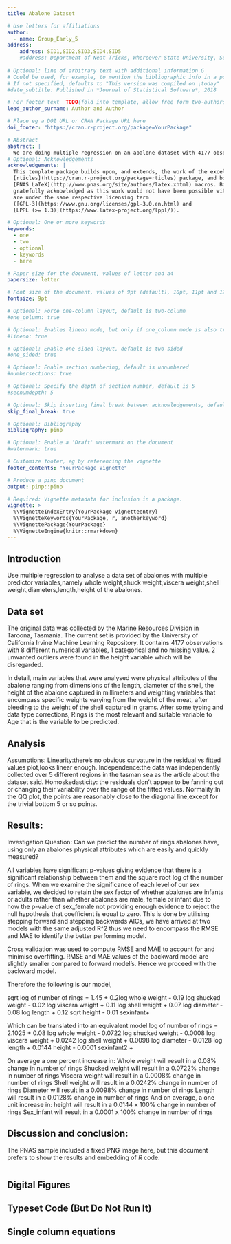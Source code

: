 ```yaml
---
title: Abalone Dataset

# Use letters for affiliations
author:
  - name: Group_Early_5
address:
    address: SID1,SID2,SID3,SID4,SID5
    #address: Department of Neat Tricks, Whereever State University, Someplace, MC, 67890
    
# Optional: line of arbitrary text with additional information.G
# Could be used, for example, to mention the bibliographic info in a post-print.
# If not specified, defaults to "This version was compiled on \today"
#date_subtitle: Published in *Journal of Statistical Software*, 2018

# For footer text  TODO(fold into template, allow free form two-authors)
lead_author_surname: Author and Author

# Place eg a DOI URL or CRAN Package URL here
doi_footer: "https://cran.r-project.org/package=YourPackage"

# Abstract
abstract: |
  We are doing multiple regression on an abalone dataset with 4177 observations with 9 different variables to see if we could use several physical measurements to predict the rings of abalones,which gives us the ages of abalones in years.In order to select an appropriate model, we did some log transformation and square root of transformations to appropriately fit the observed values into model.In addition to that we ran forward and backward approach in distinguishing the most appropriate model and finally interpret the result from the model.
# Optional: Acknowledgements
acknowledgements: |
  This template package builds upon, and extends, the work of the excellent
  [rticles](https://cran.r-project.org/package=rticles) package, and both packages rely on the
  [PNAS LaTeX](http://www.pnas.org/site/authors/latex.xhtml) macros. Both these sources are
  gratefully acknowledged as this work would not have been possible without them.  Our extensions
  are under the same respective licensing term
  ([GPL-3](https://www.gnu.org/licenses/gpl-3.0.en.html) and
  [LPPL (>= 1.3)](https://www.latex-project.org/lppl/)).

# Optional: One or more keywords
keywords:
  - one
  - two
  - optional
  - keywords
  - here

# Paper size for the document, values of letter and a4
papersize: letter

# Font size of the document, values of 9pt (default), 10pt, 11pt and 12pt
fontsize: 9pt

# Optional: Force one-column layout, default is two-column
#one_column: true

# Optional: Enables lineno mode, but only if one_column mode is also true
#lineno: true

# Optional: Enable one-sided layout, default is two-sided
#one_sided: true

# Optional: Enable section numbering, default is unnumbered
#numbersections: true

# Optional: Specify the depth of section number, default is 5
#secnumdepth: 5

# Optional: Skip inserting final break between acknowledgements, default is false
skip_final_break: true

# Optional: Bibliography 
bibliography: pinp

# Optional: Enable a 'Draft' watermark on the document
#watermark: true

# Customize footer, eg by referencing the vignette
footer_contents: "YourPackage Vignette"

# Produce a pinp document
output: pinp::pinp

# Required: Vignette metadata for inclusion in a package.
vignette: >
  %\VignetteIndexEntry{YourPackage-vignetteentry}
  %\VignetteKeywords{YourPackage, r, anotherkeyword}
  %\VignettePackage{YourPackage}
  %\VignetteEngine{knitr::rmarkdown}
---
```


## Introduction 

Use multiple regression to analyse a data set of abalones with multiple predictor variables,namely whole weight,shuck weight,viscera weight,shell weight,diameters,length,height of the abalones.



## Data set

The original data was collected by the Marine Resources Division in Taroona, Tasmania. The current set is provided by the University of California Irvine Machine Learning Repository. It contains 4177 observations with 8 different numerical variables, 1 categorical and no missing value. 2 unwanted outliers were found in the height variable which will be disregarded. 
 
In detail, main variables that were analysed were physical attributes of the abalone ranging from dimensions of the length, diameter of the shell, the height of the abalone captured in millimeters and weighting variables that encompass specific weights varying from the weight of the meat, after bleeding to the weight of the shell captured in grams. After some typing and data type corrections, Rings is the most relevant and suitable variable to Age that is the variable to be predicted. 


## Analysis

Assumptions:
Linearity:there’s no obvious curvature in the residual vs fitted values plot,looks linear enough.
Independence:the data was independently collected over 5 different regions in the tasman sea as the article about the dataset said.
Homoskedasticity: the residuals don’t appear to be fanning out or changing their variability over the range of the fitted values.
Normality:In the QQ plot, the points are reasonably close to the diagonal line,except for the trivial bottom 5 or so points.


## Results:

Investigation Question: Can we predict the number of rings abalones have, using only an abalones physical attributes which are easily and quickly measured?

All variables have significant p-values giving evidence that there is a significant relationship between them and the square root log of the number of rings. When we examine the significance of each level of our sex variable, we decided to retain the sex factor of whether abalones are infants or adults rather than whether abalones are male, female or infant due to how the p-value of sex_female not providing enough evidence to reject the null hypothesis that coefficient is equal to zero. This is done by utilising stepping forward and stepping backwards AICs, we have arrived at two models with the same adjusted R^2 thus we need to encompass the RMSE and MAE to identify the better performing model. 

Cross validation was used to compute RMSE and MAE to account for and minimise overfitting.  RMSE and MAE values of the backward model are slightly smaller compared to forward model’s. Hence we proceed with the backward model.

Therefore the following is our model,

 sqrt log of number of rings = 1.45 + 0.2log whole weight - 0.19 log shucked weight - 
0.02 log viscera weight + 0.11 log shell weight +
0.07 log diameter - 0.08 log length +
 0.12 sqrt height - 0.01  sexinfant+ 

Which can be translated into an equivalent model
log of number of rings = 2.1025 + 0.08 log whole weight - 0.0722 log shucked weight - 
0.0008 log viscera weight + 0.0242 log shell weight +
0.0098 log diameter - 0.0128 log length +
 0.0144  height - 0.0001 sexinfant2 + 

On average a one percent increase in:
Whole weight will result in a 0.08% change in number of rings
Shucked weight will result in a 0.0722% change in number of rings
Viscera weight will result in a 0.0008% change in number of rings
Shell weight will result in a 0.0242% change in number of rings
Diameter will result in a 0.0098% change in number of rings
Length will result in a 0.0128% change in number of rings
And on average, a one unit increase in:
height will result in a 0.0144 x 100% change in number of rings
Sex_infant will result in a 0.0001 x 100% change in number of rings



## Discussion and conclusion:

The PNAS sample included a fixed PNG image here, but this document prefers
to show the results and embedding of _R_ code. 

```r

```


## Digital Figures 



\begin{figure*}
  \begin{center}
    \includegraphics[width=0.66\textwidth, height=3.5in]{densities} 
  \end{center}
  \caption{Wide ggplot2 figure}\label{fig}
\end{figure*}


## Typeset Code (But Do Not Run It) 

## Single column equations 

\begin{equation}
  \begin{aligned}
(x+y)^3&=(x+y)(x+y)^2\\
       &=(x+y)(x^2+2xy+y^2) \\
       &=x^3+3x^2y+3xy^3+x^3. 
       \label{eqn:example} 
  \end{aligned}
\end{equation}


<!-- pandoc writes all tables using longtable, which fails in 2-column mode

  Species                    CBS     CV     G3
  ----------------------- ------ ------ ------
  1\. Acetaldehyde           0.0    0.0    0.0
  2\. Vinyl alcohol          9.1    9.6   13.5
  3\. Hydroxyethylidene     50.8   51.2   54.0

  : Comparison of the fitted potential energy surfaces and ab initio
  benchmark electronic energy calculations

-->


